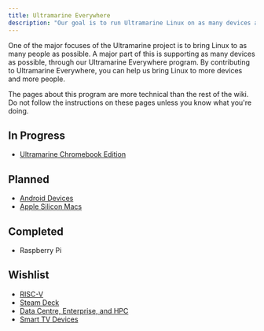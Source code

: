 ```yaml
---
title: Ultramarine Everywhere
description: "Our goal is to run Ultramarine Linux on as many devices as possible"
---
```



One of the major focuses of the Ultramarine project is to bring Linux to as many people as possible.
A major part of this is supporting as many devices as possible, through our Ultramarine Everywhere program.
By contributing to Ultramarine Everywhere, you can help us bring Linux to more devices and more people.

<Alert type="info">
  The pages about this program are more technical than the rest of the wiki. Do
  not follow the instructions on these pages unless you know what you're doing.
</Alert>

## In Progress

- [Ultramarine Chromebook Edition](/en/everywhere/chromebook)

## Planned

- [Android Devices](/en/everywhere/android)
- [Apple Silicon Macs](/en/everywhere/applesilicon)

## Completed

- Raspberry Pi

## Wishlist

- [RISC-V](/en/everywhere/riscv)
- [Steam Deck](/en/everywhere/steamdeck)
- [Data Centre, Enterprise, and HPC](/en/everywhere/enterprise)
- [Smart TV Devices](/en/everywhere/ott)
